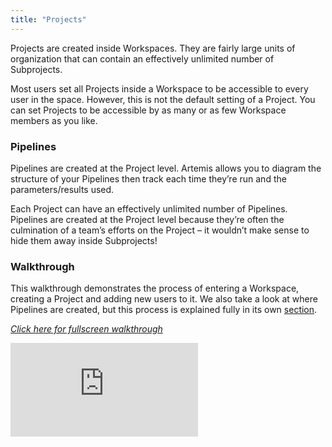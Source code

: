 ```yaml
---
title: "Projects"
---
```

Projects are created inside Workspaces. They are fairly large units of organization that can contain an effectively unlimited number of Subprojects. 

Most users set all Projects inside a Workspace to be accessible to every user in the space. However, this is not the default setting of a Project. You can set Projects to be accessible by as many or as few Workspace members as you like.

### Pipelines 
Pipelines are created at the Project level. Artemis allows you to diagram the structure of your Pipelines then track each time they’re run and the parameters/results used.

Each Project can have an effectively unlimited number of Pipelines. Pipelines are created at the Project level because they’re often the culmination of a team’s efforts on the Project – it wouldn’t make sense to hide them away inside Subprojects!  

### Walkthrough
This walkthrough demonstrates the process of entering a Workspace, creating a Project and adding new users to it. We also take a look at where Pipelines are created, but this process is explained fully in its own [section](https://docs.artemisplatform.com/PipelinesIntro).

*[Click here for fullscreen walkthrough](https://supademo.com/demo/jCJZswgtim66hvVbn7IV1)*
<iframe src="https://supademo.com/embed/jCJZswgtim66hvVbn7IV1" frameborder="0" webkitallowfullscreen="true" mozallowfullscreen="true" allowfullscreen style={{"width":"719px","height":"500px","border":"none"}}></iframe>
